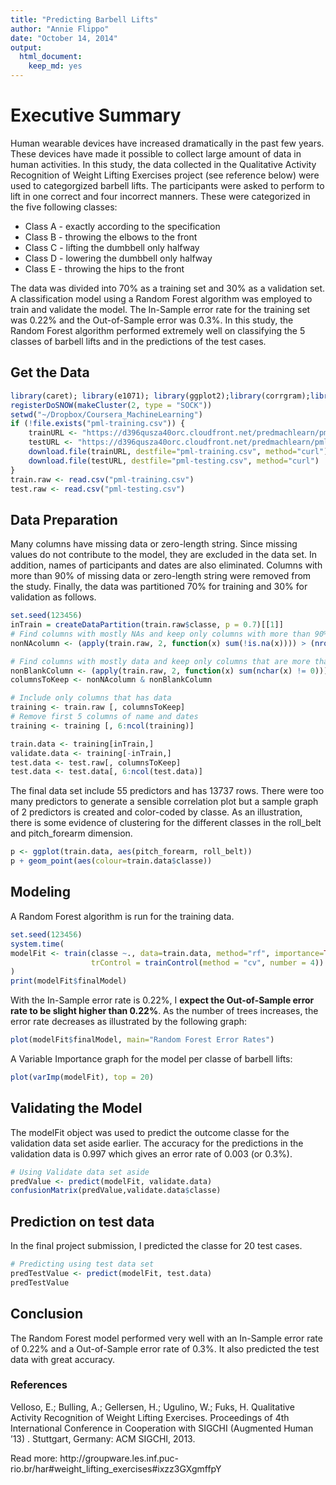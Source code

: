 ```yaml
---
title: "Predicting Barbell Lifts"
author: "Annie Flippo"
date: "October 14, 2014"
output:
  html_document:
    keep_md: yes
---
```


# Executive Summary
Human wearable devices have increased dramatically in the past few years.  These devices have made it possible to collect large amount of data in human activities.  In this study, the data collected in the Qualitative Activity Recognition of Weight Lifting Exercises project (see reference below) were used to categorgized barbell lifts.  The participants were asked to perform to lift in one correct and four incorrect manners.  These were categorized in the five following classes:

* Class A - exactly according to the specification
* Class B - throwing the elbows to the front 
* Class C - lifting the dumbbell only halfway  
* Class D - lowering the dumbbell only halfway 
* Class E - throwing the hips to the front 

The data was divided into 70% as a training set and 30% as a validation set.  A classification model using a Random Forest algorithm was employed to train and validate the model.  The In-Sample error rate for the training set was 0.22% and the Out-of-Sample error was 0.3%.  In this study, the Random Forest algorithm performed extremely well on classifying the 5 classes of barbell lifts and in the predictions of the test cases. 

## Get the Data
```r
library(caret); library(e1071); library(ggplot2);library(corrgram);library(doSNOW);
registerDoSNOW(makeCluster(2, type = "SOCK"))
setwd("~/Dropbox/Coursera_MachineLearning")
if (!file.exists("pml-training.csv")) {
    trainURL <- "https://d396qusza40orc.cloudfront.net/predmachlearn/pml-training.csv"
    testURL <- "https://d396qusza40orc.cloudfront.net/predmachlearn/pml-testing.csv"
    download.file(trainURL, destfile="pml-training.csv", method="curl")
    download.file(testURL, destfile="pml-testing.csv", method="curl")
}
train.raw <- read.csv("pml-training.csv")
test.raw <- read.csv("pml-testing.csv")
```

## Data Preparation
Many columns have missing data or zero-length string.  Since missing values do not contribute to the model, they are excluded in the data set.  In addition, names of participants and dates are also eliminated.  Columns with more than 90% of missing data or zero-length string were removed from the study.  Finally, the data was partitioned 70% for training and 30% for validation as follows.

```r
set.seed(123456)
inTrain = createDataPartition(train.raw$classe, p = 0.7)[[1]]
# Find columns with mostly NAs and keep only columns with more than 90% of data
nonNAcolumn <- (apply(train.raw, 2, function(x) sum(!is.na(x)))) > (nrow(train.raw) * 0.9)

# Find columns with mostly data and keep only columns that are more than 90% non-blanks
nonBlankColumn <- (apply(train.raw, 2, function(x) sum(nchar(x) != 0))) > (nrow(train.raw) * 0.9)
columnsToKeep <- nonNAcolumn & nonBlankColumn

# Include only columns that has data
training <- train.raw [, columnsToKeep]
# Remove first 5 columns of name and dates
training <- training [, 6:ncol(training)]

train.data <- training[inTrain,]
validate.data <- training[-inTrain,]
test.data <- test.raw[, columnsToKeep]
test.data <- test.data[, 6:ncol(test.data)]
```

The final data set include 55 predictors and has 13737 rows.  There were too many predictors to generate a sensible correlation plot but a sample graph of 2 predictors is created and color-coded by classe.  As an illustration, there is some evidence of clustering for the different classes in the roll\_belt and pitch\_forearm dimension.
```r
p <- ggplot(train.data, aes(pitch_forearm, roll_belt))
p + geom_point(aes(colour=train.data$classe))
```

## Modeling
A Random Forest algorithm is run for the training data.
```r
set.seed(123456)
system.time(
modelFit <- train(classe ~., data=train.data, method="rf", importance=TRUE,
                  trControl = trainControl(method = "cv", number = 4))
)
print(modelFit$finalModel)
```

With the In-Sample error rate is 0.22%, I **expect the Out-of-Sample error rate to be slight higher than 0.22%**.  As the number of trees increases, the error rate decreases as illustrated by the following graph:
```r
plot(modelFit$finalModel, main="Random Forest Error Rates")
```

A Variable Importance graph for the model per classe of barbell lifts:
```r
plot(varImp(modelFit), top = 20)
```

## Validating the Model
The modelFit object was used to predict the outcome classe for the validation data set aside earlier.  The accuracy for the predictions in the validation data is 0.997 which gives an error rate of 0.003 (or 0.3%).
```r
# Using Validate data set aside
predValue <- predict(modelFit, validate.data)
confusionMatrix(predValue,validate.data$classe)
```

## Prediction on test data
In the final project submission, I predicted the classe for 20 test cases. 
```r
# Predicting using test data set 
predTestValue <- predict(modelFit, test.data)
predTestValue
```

## Conclusion
The Random Forest model performed very well with an In-Sample error rate of 0.22% and a Out-of-Sample error rate of 0.3%.  It also predicted the test data with great accuracy. 

### References
Velloso, E.; Bulling, A.; Gellersen, H.; Ugulino, W.; Fuks, H. Qualitative Activity Recognition of Weight Lifting Exercises. Proceedings of 4th International Conference in Cooperation with SIGCHI (Augmented Human '13) . Stuttgart, Germany: ACM SIGCHI, 2013.

Read more: http://groupware.les.inf.puc-rio.br/har#weight_lifting_exercises#ixzz3GXgmffpY
